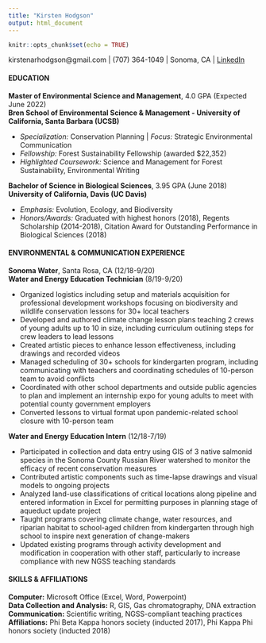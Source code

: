 ```yaml
---
title: "Kirsten Hodgson"
output: html_document
---
```


```r
knitr::opts_chunk$set(echo = TRUE)
```

kirstenarhodgson@gmail.com | (707) 364-1049 | Sonoma, CA | [LinkedIn](https://www.linkedin.com/in/kirsten-hodgson-a514a0163/)


#### **EDUCATION**


| **Master of Environmental Science and Management**, 4.0 GPA (Expected June 2022)

| **Bren School of Environmental Science & Management - University of California, Santa Barbara (UCSB)**

- *Specialization:* Conservation Planning | *Focus:* Strategic Environmental Communication
- *Fellowship:* Forest Sustainability Fellowship (awarded $22,352)
- *Highlighted Coursework:* Science and Management for Forest Sustainability, Environmental Writing
  
| **Bachelor of Science in Biological Sciences**, 3.95 GPA (June 2018)

| **University of California, Davis (UC Davis)**

- *Emphasis:* Evolution, Ecology, and Biodiversity
- *Honors/Awards:* Graduated with highest honors (2018), Regents Scholarship (2014-2018), Citation Award for Outstanding Performance in Biological Sciences (2018)

#### **ENVIRONMENTAL & COMMUNICATION EXPERIENCE**


| **Sonoma Water**, Santa Rosa, CA (12/18-9/20)

| **Water and Energy Education Technician** (8/19-9/20)

- Organized logistics including setup and materials acquisition for professional development
workshops focusing on biodiversity and wildlife conservation lessons for 30+ local teachers
- Developed and authored climate change lesson plans teaching 2 crews of young adults up to 10 in
size, including curriculum outlining steps for crew leaders to lead lessons
- Created artistic pieces to enhance lesson effectiveness, including drawings and recorded videos
- Managed scheduling of 30+ schools for kindergarten program, including communicating with
teachers and coordinating schedules of 10-person team to avoid conflicts
- Coordinated with other school departments and outside public agencies to plan and implement an
internship expo for young adults to meet with potential county government employers
- Converted lessons to virtual format upon pandemic-related school closure with 10-person team

| **Water and Energy Education Intern** (12/18-7/19)

- Participated in collection and data entry using GIS of 3 native salmonid species in the Sonoma
County Russian River watershed to monitor the efficacy of recent conservation measures
- Contributed artistic components such as time-lapse drawings and visual models to ongoing projects
- Analyzed land-use classifications of critical locations along pipeline and entered information in Excel
for permitting purposes in planning stage of aqueduct update project
- Taught programs covering climate change, water resources, and riparian habitat to school-aged
children from kindergarten through high school to inspire next generation of change-makers
- Updated existing programs through activity development and modification in cooperation with
other staff, particularly to increase compliance with new NGSS teaching standards

#### **SKILLS & AFFILIATIONS**


| **Computer:** Microsoft Office (Excel, Word, Powerpoint)

| **Data Collection and Analysis:** R, GIS, Gas chromatography, DNA extraction

| **Communication:** Scientific writing, NGSS-compliant teaching practices

| **Affiliations:** Phi Beta Kappa honors society (inducted 2017), Phi Kappa Phi honors society (inducted 2018)
